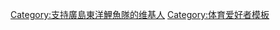 {{Userbox
|border-c=#FF2400
|border-s=1
|id-c=#FFFFFF
|id-s=22
|id-fc=#FF2400
|info-c=#FF2400
|info-s=8
|info-fc=#FFFFFF
|id= {{lang|ja|鯉}}
|info=這個用戶是'''[[廣島東洋鯉魚|<span style = "color:#FFFFFF;">廣島東洋鯉魚隊</span>]]'''的球迷。
}}


<includeonly>
[[Category:支持廣島東洋鯉魚隊的维基人]]</includeonly><noinclude>
[[Category:体育爱好者模板]]
</noinclude>